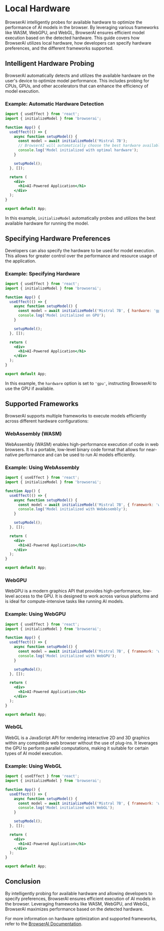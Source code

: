 # Local Hardware

BrowserAI intelligently probes for available hardware to optimize the performance of AI models in the browser. By leveraging various frameworks like WASM, WebGPU, and WebGL, BrowserAI ensures efficient model execution based on the detected hardware. This guide covers how BrowserAI utilizes local hardware, how developers can specify hardware preferences, and the different frameworks supported.

## Intelligent Hardware Probing

BrowserAI automatically detects and utilizes the available hardware on the user's device to optimize model performance. This includes probing for CPUs, GPUs, and other accelerators that can enhance the efficiency of model execution.

### Example: Automatic Hardware Detection

```jsx
import { useEffect } from 'react';
import { initializeModel } from 'browserai';

function App() {
  useEffect(() => {
    async function setupModel() {
      const model = await initializeModel('Mistral 7B');
      // BrowserAI will automatically choose the best hardware available
      console.log('Model initialized with optimal hardware');
    }

    setupModel();
  }, []);

  return (
    <div>
      <h1>AI-Powered Application</h1>
    </div>
  );
}

export default App;
```

In this example, `initializeModel` automatically probes and utilizes the best available hardware for running the model.

## Specifying Hardware Preferences

Developers can also specify the hardware to be used for model execution. This allows for greater control over the performance and resource usage of the application.

### Example: Specifying Hardware

```jsx
import { useEffect } from 'react';
import { initializeModel } from 'browserai';

function App() {
  useEffect(() => {
    async function setupModel() {
      const model = await initializeModel('Mistral 7B', { hardware: 'gpu' });
      console.log('Model initialized on GPU');
    }

    setupModel();
  }, []);

  return (
    <div>
      <h1>AI-Powered Application</h1>
    </div>
  );
}

export default App;
```

In this example, the `hardware` option is set to `'gpu'`, instructing BrowserAI to use the GPU if available.

## Supported Frameworks

BrowserAI supports multiple frameworks to execute models efficiently across different hardware configurations:

### WebAssembly (WASM)

WebAssembly (WASM) enables high-performance execution of code in web browsers. It is a portable, low-level binary code format that allows for near-native performance and can be used to run AI models efficiently.

### Example: Using WebAssembly

```jsx
import { useEffect } from 'react';
import { initializeModel } from 'browserai';

function App() {
  useEffect(() => {
    async function setupModel() {
      const model = await initializeModel('Mistral 7B', { framework: 'wasm' });
      console.log('Model initialized with WebAssembly');
    }

    setupModel();
  }, []);

  return (
    <div>
      <h1>AI-Powered Application</h1>
    </div>
  );
}

export default App;
```

### WebGPU

WebGPU is a modern graphics API that provides high-performance, low-level access to the GPU. It is designed to work across various platforms and is ideal for compute-intensive tasks like running AI models.

### Example: Using WebGPU

```jsx
import { useEffect } from 'react';
import { initializeModel } from 'browserai';

function App() {
  useEffect(() => {
    async function setupModel() {
      const model = await initializeModel('Mistral 7B', { framework: 'webgpu' });
      console.log('Model initialized with WebGPU');
    }

    setupModel();
  }, []);

  return (
    <div>
      <h1>AI-Powered Application</h1>
    </div>
  );
}

export default App;
```

### WebGL

WebGL is a JavaScript API for rendering interactive 2D and 3D graphics within any compatible web browser without the use of plug-ins. It leverages the GPU to perform parallel computations, making it suitable for certain types of AI model execution.

### Example: Using WebGL

```jsx
import { useEffect } from 'react';
import { initializeModel } from 'browserai';

function App() {
  useEffect(() => {
    async function setupModel() {
      const model = await initializeModel('Mistral 7B', { framework: 'webgl' });
      console.log('Model initialized with WebGL');
    }

    setupModel();
  }, []);

  return (
    <div>
      <h1>AI-Powered Application</h1>
    </div>
  );
}

export default App;
```

## Conclusion

By intelligently probing for available hardware and allowing developers to specify preferences, BrowserAI ensures efficient execution of AI models in the browser. Leveraging frameworks like WASM, WebGPU, and WebGL, BrowserAI maximizes performance based on the detected hardware.

For more information on hardware optimization and supported frameworks, refer to the [BrowserAI Documentation](https://example.com/docs).
